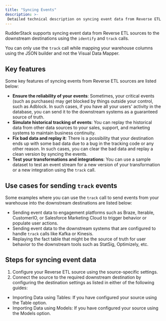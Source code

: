 ```yaml
---
title: "Syncing Events"
description: >-
 Detailed technical description on syncing event data from Reverse ETL sources to the destinations.
---
```


RudderStack supports syncing event data from Reverse ETL sources to the downstream destinations using the <Link to="/event-spec/standard-events/identify/">`identify`</Link> and <Link to="/event-spec/standard-events/track/">`track`</Link> calls.

<div class="warningBlock">
You can only use the <code class="inline-code">track</code> call while mapping your warehouse columns using the JSON builder and not the <Link to="/sources/reverse-etl/features/visual-data-mapper/">Visual Data Mapper</Link>.
</div>

## Key features

Some key features of syncing events from Reverse ETL sources are listed below:

- **Ensure the reliability of your events**: Sometimes, your critical events (such as purchases) may get blocked by things outside your control, such as Adblock. In such cases, if you have all your users' activity in the database, you can send it to the downstream systems as a guaranteed source of truth.
- **Simulate historical tracking of events**: You can replay the historical data from other data sources to your sales, support, and marketing systems to maintain business continuity.
- **Fix bad data and replay it**: There is a possibility that your destination ends up with some bad data due to a bug in the tracking code or any other reason.
In such cases, you can clear the bad data and replay a clean version by syncing the events.
- **Test your transformations and integrations**: You can use a sample dataset to test an event stream for a new version of your transformation or a new integration using the `track` call. 

## Use cases for sending `track` events

Some examples where you can use the `track` call to send events from your warehouse into the downstream destinations are listed below:

- Sending event data to engagement platforms such as Braze, Iterable, CustomerIO, or Salesforce Marketing Cloud to trigger behavior or populate user actions.
- Sending event data to the downstream systems that are configured to handle `track` calls like Kafka or Kinesis.
- Replaying the fact table that might be the source of truth for user behavior to the downstream tools such as StatSig, Optimizely, etc.

## Steps for syncing event data

1. Configure your Reverse ETL source using the <Link to="/sources/reverse-etl/">source-specific settings</Link>.
2. Connect the source to the required downstream destination by configuring the destination settings as listed in either of the following guides:
- <Link to="/sources/reverse-etl/common-settings/importing-data-using-tables/">Importing Data using Tables</Link>: If you have configured your source using the Table option.
- <Link to="/sources/reverse-etl/common-settings/importing-data-using-models/">Importing Data using Models</Link>: If you have configured your source using the Models option.
